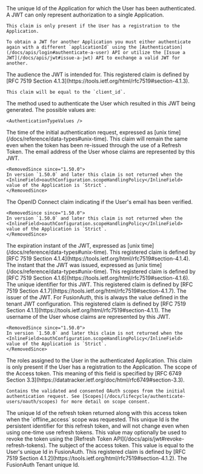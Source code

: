 
<APIBlock>
  <APIField name="applicationId" type="UUID">
    The unique Id of the Application for which the User has been authenticated. A JWT can only represent authorization to a single Application.

    This claim is only present if the User has a registration to the Application.

    To obtain a JWT for another Application you must either authenticate again with a different `applicationId` using the [Authentication](/docs/apis/login#authenticate-a-user) API or utilize the [Issue a JWT](/docs/apis/jwt#issue-a-jwt) API to exchange a valid JWT for another.
  </APIField>
  <APIField name="aud" type="String">
    The audience the JWT is intended for. This registered claim is defined by [RFC 7519 Section 4.1.3](https://tools.ietf.org/html/rfc7519#section-4.1.3).

    This claim will be equal to the `client_id`.
  </APIField>
  <APIField name="authenticationType" type="String">
    The method used to authenticate the User which resulted in this JWT being generated. The possible values are:

    <AuthenticationTypeValues />
  </APIField>
  <APIField name="auth_time" type="Long" since="1.36.0">
    The time of the initial authentication request, expressed as [unix time](/docs/reference/data-types#unix-time). This claim will remain the same even when the token has been re-issued through the use of a Refresh Token.
  </APIField>
  <APIField name="email" type="String">
    The email address of the User whose claims are represented by this JWT.

    <RemovedSince since="1.50.0">
    In version `1.50.0` and later this claim is not returned when the <InlineField>oauthConfiguration.scopeHandlingPolicy</InlineField> value of the Application is `Strict`.
    </RemovedSince>
</APIField>
  <APIField name="email_verified" type="Boolean">
    The OpenID Connect claim indicating if the User's email has been verified.

    <RemovedSince since="1.50.0">
    In version `1.50.0` and later this claim is not returned when the <InlineField>oauthConfiguration.scopeHandlingPolicy</InlineField> value of the Application is `Strict`.
    </RemovedSince>
  </APIField>
  <APIField name="exp" type="Long">
    The expiration instant of the JWT, expressed as [unix time](/docs/reference/data-types#unix-time). This registered claim is defined by
    [RFC 7519 Section 4.1.4](https://tools.ietf.org/html/rfc7519#section-4.1.4).
  </APIField>
  <APIField name="iat" type="Long">
    The instant that the JWT was issued, expressed as [unix time](/docs/reference/data-types#unix-time). This registered claim is defined by
    [RFC 7519 Section 4.1.6](https://tools.ietf.org/html/rfc7519#section-4.1.6).
  </APIField>
  <APIField name="jti" type="String" since="1.18.0">
    The unique identifier for this JWT. This registered claim is defined by
    [RFC 7519 Section 4.1.7](https://tools.ietf.org/html/rfc7519#section-4.1.7).
  </APIField>
  <APIField name="iss" type="String">
    The issuer of the JWT. For FusionAuth, this is always the value defined in the tenant JWT configuration. This registered claim is defined by
    [RFC 7519 Section 4.1.1](https://tools.ietf.org/html/rfc7519#section-4.1.1).
  </APIField>
  <APIField name="preferred_username" type="String" since="1.5.0">
    The username of the User whose claims are represented by this JWT.

    <RemovedSince since="1.50.0">
    In version `1.50.0` and later this claim is not returned when the <InlineField>oauthConfiguration.scopeHandlingPolicy</InlineField> value of the Application is `Strict`.
    </RemovedSince>
  </APIField>
  <APIField name="roles" type="Array<String>">
    The roles assigned to the User in the authenticated Application. This claim is only present if the User has a registration to the Application.
  </APIField>
  <APIField name="scope" type="String" since="1.50.0">
    The scope of the Access token. This meaning of this field is specified by
    [RFC 6749 Section 3.3](https://datatracker.ietf.org/doc/html/rfc6749#section-3.3).

    Contains the validated and consented OAuth scopes from the initial authentication request. See [Scopes](/docs/lifecycle/authenticate-users/oauth/scopes) for more detail on scope consent.
  </APIField>
  <APIField name="sid" type="String" since="1.37.0">
    The unique Id of the refresh token returned along with this access token when the `offline_access` scope was requested. This unique Id is the persistent identifier for this refresh token, and will not change even when using one-time use refresh tokens. This value may optionally be used to revoke the token using the [Refresh Token API](/docs/apis/jwt#revoke-refresh-tokens).
  </APIField>
  <APIField name="sub" type="UUID">
    The subject of the access token. This value is equal to the User's unique Id in FusionAuth. This registered claim is defined by [RFC 7519 Section 4.1.2](https://tools.ietf.org/html/rfc7519#section-4.1.2).
  </APIField>
  <APIField name="tid" type="UUID" since="1.36.0">
    The FusionAuth Tenant unique Id.
  </APIField>
</APIBlock>
